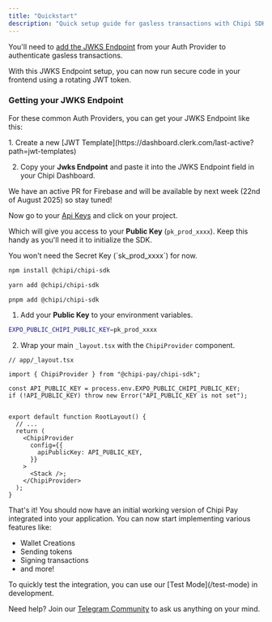 ```yaml
---
title: "Quickstart"
description: "Quick setup guide for gasless transactions with Chipi SDK in Next.js applications"
---
```


<Steps>
  <Step title="Configure your Authentication" titleSize="h2">

You'll need to [add the JWKS Endpoint](https://dashboard.chipipay.com/configure/jwks-endpoint) from your Auth Provider to authenticate gasless transactions.

<Tip>
  With this JWKS Endpoint setup, you can now run secure code in your frontend
  using a rotating JWT token.
</Tip>

### Getting your JWKS Endpoint

For these common Auth Providers, you can get your JWKS Endpoint like this:

<Tabs>
  <Tab title="Clerk">
  1. Create a new [JWT Template](https://dashboard.clerk.com/last-active?path=jwt-templates)

  2. Copy your **Jwks Endpoint** and paste it into the JWKS Endpoint field in your Chipi Dashboard.
  </Tab>

  <Tab title="Firebase">
  We have an active PR for Firebase and will be available by next week (22nd of August 2025)
   so stay tuned!

  </Tab>

</Tabs>

</Step>

<Step title="Get your Public Key" titleSize="h2">

Now go to your [Api Keys](https://dashboard.chipipay.com/configure/api-keys) and click on your project.

Which will give you access to your **Public Key** (`pk_prod_xxxx`). Keep this handy as you'll need it to initialize the SDK.

<Info>
 You won't need the Secret Key (`sk_prod_xxxx`) for now.
</Info>

</Step>

<Step title="Install the SDK" titleSize="h2">

<CodeGroup>

```bash npm
npm install @chipi/chipi-sdk
```

```bash yarn
yarn add @chipi/chipi-sdk
```

```bash pnpm
pnpm add @chipi/chipi-sdk
```

</CodeGroup>

</Step>

<Step title="Initialize the SDK" titleSize="h2">

1. Add your **Public Key** to your environment variables.

```bash
EXPO_PUBLIC_CHIPI_PUBLIC_KEY=pk_prod_xxxx
```

2. Wrap your main `_layout.tsx` with the `ChipiProvider` component.

```tsx
// app/_layout.tsx

import { ChipiProvider } from "@chipi-pay/chipi-sdk";

const API_PUBLIC_KEY = process.env.EXPO_PUBLIC_CHIPI_PUBLIC_KEY;
if (!API_PUBLIC_KEY) throw new Error("API_PUBLIC_KEY is not set");


export default function RootLayout() {
  // ...
  return (
    <ChipiProvider
      config={{
        apiPublicKey: API_PUBLIC_KEY,
      }}
    >
      <Stack />;
    </ChipiProvider>
  );
}

```


</Step>

<Step title="Celebrate & Learn More!" titleSize="h2">

That's it! You should now have an initial working version of Chipi Pay integrated into your application. You can now start implementing various features like:

- Wallet Creations
- Sending tokens
- Signing transactions
- and more!

<Tip>
  To quickly test the integration, you can use our [Test Mode](/test-mode) in
  development.
</Tip>

Need help? Join our [Telegram Community](https://t.me/+e2qjHEOwImkyZDVh) to ask us anything on your mind.

</Step>

</Steps>
